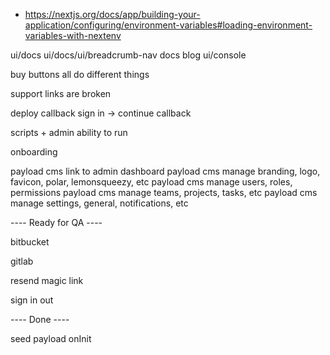 - https://nextjs.org/docs/app/building-your-application/configuring/environment-variables#loading-environment-variables-with-nextenv


ui/docs
ui/docs/ui/breadcrumb-nav
docs
blog
ui/console

buy buttons all do different things

support links are broken

deploy callback sign in -> continue callback

scripts + admin ability to run

onboarding


payload cms link to admin dashboard
payload cms manage branding, logo, favicon, polar, lemonsqueezy, etc
payload cms manage users, roles, permissions
payload cms manage teams, projects, tasks, etc
payload cms manage settings, general, notifications, etc


---- Ready for QA ----

bitbucket

gitlab

resend magic link

sign in out

---- Done ----

seed payload onInit

